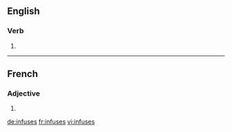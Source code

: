 ==English==

===Verb===
{{head|en}}

# {{en-third-person singular of|infuse}}

----

==French==

===Adjective===
{{fr-adj-form}} {{g|f-p}}

# {{feminine plural of|infus|lang=fr}}

[[de:infuses]]
[[fr:infuses]]
[[vi:infuses]]